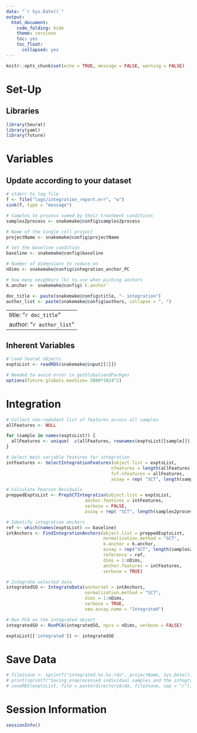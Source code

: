 ```yaml
---
date: "`r Sys.Date()`"
output:
  html_document:
    code_folding: hide
    theme: cerulean
    toc: yes
    toc_float:
      collapsed: yes
---
```


```r
knitr::opts_chunk$set(echo = TRUE, message = FALSE, warning = FALSE)
```

# Set-Up

## Libraries 

```r
library(Seurat)
library(yaml)
library(future)
```

# Variables

## Update according to your dataset

```r

# stderr to log file
f <- file("logs/integration_report.err", "w")
sink(f, type = "message")

# Samples to process named by their treatment conditions
samples2process <- snakemake@config$samples2process

# Name of the single cell project
projectName <- snakemake@config$projectName

# Set the baseline condition
baseline <- snakemake@config$baseline

# Number of dimensions to reduce on
nDims <- snakemake@config$integration_anchor_PC

# how many neighbors (k) to use when picking anchors
k.anchor <- snakemake@config$`k.anchor`

doc_title <- paste(snakemake@config$title, "- integration")
author_list <- paste(snakemake@config$authors, collapse = ", ")
```

---
title: "`r doc_title`"
author: "`r author_list`"
---

## Inherent Variables

```r

# Load Seurat objects
exptsList <- readRDS(snakemake@input[[1]])

# Needed to avoid error in getGlobalsandPackges 
options(future.globals.maxSize= 5000*1024^2)
```

# Integration
```r

# Collect non-redudant list of features across all samples
allFeatures <- NULL

for (sample in names(exptsList)) {
  allFeatures <- unique(  c(allFeatures, rownames(exptsList[[sample]]))  )
}

# Select most variable features for integration
intFeatures <- SelectIntegrationFeatures(object.list = exptsList, 
                                        nfeatures = length(allFeatures),
                                        fvf.nfeatures = allFeatures, 
                                        assay = rep( "SCT", length(samples2process)) )

# Calculate Pearson Residuals
preppedExptsList <- PrepSCTIntegration(object.list = exptsList, 
                              anchor.features = intFeatures,
                              verbose = FALSE, 
                              assay = rep( "SCT", length(samples2process)) )

# Identify integration anchors
ref <- which(names(exptsList) == baseline)
intAnchors <- FindIntegrationAnchors(object.list = preppedExptsList, 
                                     normalization.method = "SCT",
                                     k.anchor = k.anchor,
                                     assay = rep("SCT", length(samples2process)),
                                     reference = ref, 
                                     dims = 1:nDims,
                                     anchor.features = intFeatures, 
                                     verbose = TRUE)

# Integrate selected data
integratedSO <- IntegrateData(anchorset = intAnchors, 
                              normalization.method = "SCT",
                              dims = 1:nDims,
                              verbose = TRUE, 
                              new.assay.name = "Integrated")

# Run PCA on the integrated object
integratedSO <- RunPCA(integratedSO, npcs = nDims, verbose = FALSE)

exptsList[['integrated']] <- integratedSO
```

# Save Data
```r
# file2save <- sprintf("integrated.%s.%s.rds", projectName, Sys.Date())
# print(sprintf("Saving preprocessed individual samples and the integrated object in %s", file2save))
# saveRDS(exptsList, file = paste(directory$rda, file2save, sep = "/"))
```

# Session Information
```r
sessionInfo()
```